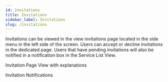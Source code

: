 ```yaml
---
id: invitations
title: Invitations
sidebar_label: Invitations
slug: /invitations
---
```


Invitations can be viewed in the view invitations page located in the side menu in the left side of the screen. Users can accept or decline invitations in the dedicated page.
Users that have pending invitations will also be notified in a notification box in the Service List View.

Invitation Page View with explanations <ImageExpand image_url='/screenshots/invitations_page.png'/>

Invitation Notifications <ImageExpand image_url='/screenshots/invitations_notification.png'/>
